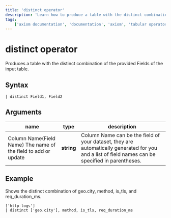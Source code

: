 ```yaml
---
title: 'distinct operator'
description: 'Learn how to produce a table with the distinct combination of the provided fields of your dataset.'
tags:
    ['axiom documentation', 'documentation', 'axiom', 'tabular operators', 'distinct operator']
---
```


# distinct operator

Produces a table with the distinct combination of the provided Fields of the input table.

## Syntax

```apl
| distinct Field1, Field2
```

<RunInPlayGround 
    href="https://play.axiom.co/axiom-play-qf1k/explorer?initForm=%7B%22apl%22%3A%22%5B%27sample-http-logs%27%5D%5Cn%7C%20distinct%20content_type%2C%20method%22%2C%22queryOptions%22%3A%7B%22quickRange%22%3A%2230d%22%7D%7D" 
    target="_blank" 
    rel="noopener noreferrer"
/>

## Arguments

| **name**     | **type** | **description**  |                                
| --------------------------------------- | ----------- | ---------------------------|                                                                                                                          
| Column Name(Field Name) The name of the field to add or update | **string** | Column Name can be the field of your dataset, they are automatically generated for you and a list of field names can be specified in parentheses.|

## Example

Shows the distinct combination of geo.city, method, is_tls, and req_duration_ms.

```apl
['http-logs']
| distinct ['geo.city'], method, is_tls, req_duration_ms
```

<RunInPlayGround 
    href="https://play.axiom.co/axiom-play-qf1k/explorer?initForm=%7B%22apl%22%3A%22%5B%27sample-http-logs%27%5D%5Cn%7C%20distinct%20content_type%2C%20method%22%2C%22queryOptions%22%3A%7B%22quickRange%22%3A%2230d%22%7D%7D" 
    target="_blank" 
    rel="noopener noreferrer"
/>
